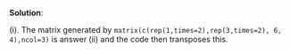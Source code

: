 
\color{blue}

**Solution**:

(i). The matrix generated by `matrix(c(rep(1,times=2),rep(3,times=2), 6, 4),ncol=3)` is answer (ii) and the code then transposes this.

\color{black}




